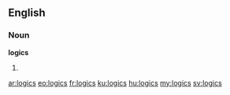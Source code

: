 ==English==

===Noun===
'''logics'''

# {{plural of|[[logic]]}}

[[ar:logics]]
[[eo:logics]]
[[fr:logics]]
[[ku:logics]]
[[hu:logics]]
[[my:logics]]
[[sv:logics]]